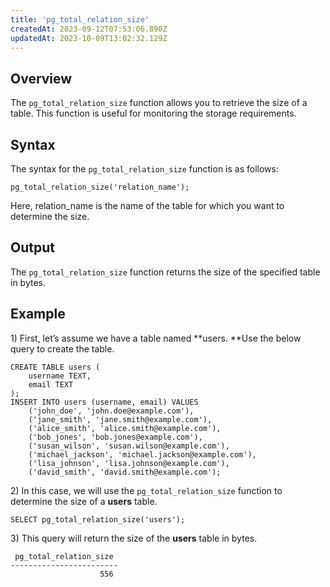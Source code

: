 ```yaml
---
title: 'pg_total_relation_size'
createdAt: 2023-09-12T07:53:06.890Z
updatedAt: 2023-10-09T13:02:32.129Z
---
```


## **Overview**

The `pg_total_relation_size` function allows you to retrieve the size of a table. This function is useful for monitoring the storage requirements.

## **Syntax**

The syntax for the `pg_total_relation_size` function is as follows:

```pgsql
pg_total_relation_size('relation_name');
```

Here, relation\_name is the name of the table for which you want to determine the size.

## **Output**

The `pg_total_relation_size` function returns the size of the specified table in bytes.

## **Example**

1\) First, let’s assume we have a table named **users. **Use the below query to create the table.

```pgsql
CREATE TABLE users (
    username TEXT,
    email TEXT
);
INSERT INTO users (username, email) VALUES
    ('john_doe', 'john.doe@example.com'),
    ('jane_smith', 'jane.smith@example.com'),
    ('alice_smith', 'alice.smith@example.com'),
    ('bob_jones', 'bob.jones@example.com'),
    ('susan_wilson', 'susan.wilson@example.com'),
    ('michael_jackson', 'michael.jackson@example.com'),
    ('lisa_johnson', 'lisa.johnson@example.com'),
    ('david_smith', 'david.smith@example.com');
```

2\) In this case, we will use the `pg_total_relation_size` function to determine the size of a **users** table.

```pgsql
SELECT pg_total_relation_size('users');
```

3\) This query will return the size of the **users** table in bytes.

```pgsql
 pg_total_relation_size 
------------------------
                    556
```

